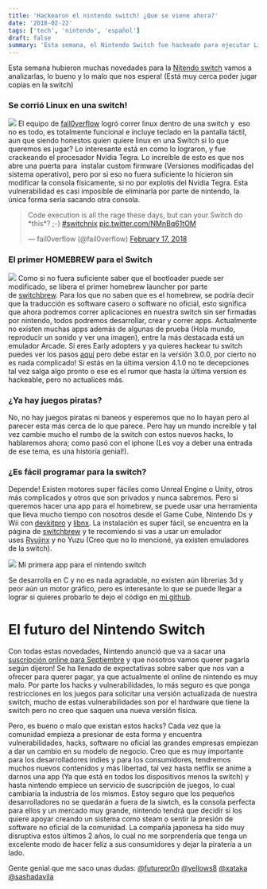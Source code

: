 ```yaml
---
title: 'Hackearon el nintendo switch! ¿Que se viene ahora?'
date: '2018-02-22'
tags: ['tech', 'nintendo', 'español']
draft: false
summary: 'Esta semana, el Nintendo Switch fue hackeado para ejecutar Linux y homebrew, abriendo la puerta a nuevas posibilidades y potenciales cambios en el mundo de los videojuegos. ¡Descubre cómo estas innovaciones podrían revolucionar la consola y qué significa para el futuro de la Switch! 🚀🎮'
---
```


Esta semana hubieron muchas novedades para la [Nitendo switch](/blog/es/tech/llego-la-nueva-consola-nintendo-switch) vamos a analizarlas, lo bueno y lo malo que nos espera! (Está muy cerca poder jugar copias en la switch)

### Se corrió Linux en una switch!

![](/static/images/content/2023/hackearon-el-nintendo-switch-que-se-viene-ahora/linux-nintendo-switch.jpeg) El equipo de [fail0verflow](https://fail0verflow.com) logró correr linux dentro de una switch y  eso no es todo, es totalmente funcional e incluye teclado en la pantalla táctil, aun que siendo honestos quien quiere linux en una Switch si lo que queremos es jugar? Lo interesante está en como lo lograron, y fue crackeando el procesador Nvidia Tegra. Lo increíble de esto es que nos abre una puerta para  instalar custom firmware (Versiones modificadas del sistema operativo), pero por si eso no fuera suficiente lo hicieron sin modificar la consola físicamente, si no por explotis del Nvidia Tegra. Esta vulnerabilidad es casi imposible de eliminarla por parte de nintendo, la única forma sería sacando otra consola.

> Code execution is all the rage these days, but can your Switch do \*this\*? ;-) [#switchnix](https://twitter.com/hashtag/switchnix?src=hash&ref_src=twsrc%5Etfw) [pic.twitter.com/NMnBq61tOM](https://t.co/NMnBq61tOM)
>
> — fail0verflow (@fail0verflow) [February 17, 2018](https://twitter.com/fail0verflow/status/964954316892119040?ref_src=twsrc%5Etfw)

### El primer HOMEBREW para el Switch

![](/static/images/content/2023/hackearon-el-nintendo-switch-que-se-viene-ahora/Ya-puedes-instalar-Homebrew-Launcher-en-la-Nintendo-Switch.jpg) Como si no fuera suficiente saber que el bootloader puede ser modificado, se libera el primer homebrew launcher por parte de [switchbrew](http://switchbrew.org/index.php?title=Main_Page). Para los que no saben que es el homebrew, se podría decir que la traducción es software casero o software no oficial, esto significa que ahora podremos correr aplicaciones en nuestra switch sin ser firmadas por nintendo, todos podremos desarrollar, crear y correr apps. Actualmente no existen muchas apps además de algunas de prueba (Hola mundo, reproducir un sonido y ver una imagen), entre la más destacada está un emulador Arcade. Si eres Early adopters y ya quieres hackear tu switch puedes ver los pasos [aquí](https://switchbrew.github.io/nx-hbl/) pero debe estar en la versión 3.0.0, por cierto no es nada complicado! Si estás en la última version 4.1.0 no te decepciones tal vez salga algo pronto o ese es el rumor que hasta la última version es hackeable, pero no actualices más.

### ¿Ya hay juegos piratas?

No, no hay juegos piratas ni baneos y esperemos que no lo hayan pero al parecer esta más cerca de lo que parece. Pero hay un mundo increíble y tal vez cambie mucho el rumbo de la switch con estos nuevos hacks, lo hablaremos ahora; como pasó con el iphone (Les voy a deber una entrada de ese tema, es una historia genial!).

### ¿Es fácil programar para la switch?

Depende! Existen motores super fáciles como Unreal Engine o Unity, otros más complicados y otros que son privados y nunca sabremos. Pero si queremos hacer una app para el homebrew, se puede usar una herramienta que lleva mucho tiempo con nosotros desde el Game Cube, Nintendo Ds y Wii con [devkitpro](https://devkitpro.org/) y [libnx](https://switchbrew.github.io/libnx/files.html). La instalación es super fácil, se encuentra en la página de [switchbrew](http://switchbrew.org/index.php?title=Setting_up_Development_Environment) y te recomiendo si vas a usar un emulador uses [Ryujinx](https://github.com/gdkchan/Ryujinx) y no Yuzu (Creo que no lo mencioné, ya existen emuladores de la switch).

![](/static/images/content/2023/hackearon-el-nintendo-switch-que-se-viene-ahora/WhatsApp-Image-2018-02-22-at-1.34.19-PM.jpeg) Mi primera app para el nintendo switch

Se desarrolla en C y no es nada agradable, no existen aún librerias 3d y peor aún un motor gráfico, pero es interesante lo que se puede llegar a lograr si quieres probarlo te dejo el código en [mi github](https://github.com/wgcv/switch-examples/blob/92f3217411b8ea61de3eaa4cc0cd392025fcf964/graphics/simplegfx/source/main.c).

# El futuro del Nintendo Switch

Con todas estas novedades, Nintendo anunció que va a sacar una [suscripción online para Septiembre](https://www.nintendo.com/switch/online-service/) y que nosotros vamos querer pagarla según dijeron! Se ha llenado de expectativas sobre saber que nos van a ofrecer para querer pagar, ya que actualmente el online de nintendo es muy malo. Por parte los hacks y vulnerabilidades, lo más seguro es que ponga restricciones en los juegos para solicitar una versión actualizada de nuestra switch, mucho de estas vulnerabilidades son por el hardware que tiene la switch pero no creo que saquen una nueva versión física.

Pero, es bueno o malo que existan estos hacks? Cada vez que la comunidad empieza a presionar de esta forma y encuentra vulnerabilidades, hacks, software no oficial las grandes empresas empiezan a dar un cambio en su modelo de negocio. Creo que es muy importante para los desarrolladores indies y para los consumidores, tendremos muchos nuevos contenidos y más libertad, tal vez hasta netflix se anime a darnos una app (Ya que está en todos los dispositivos menos la switch) y hasta nintendo empiece un servicio de suscripción de juegos, lo cual cambiaría la industria de los mismos. Estoy seguro que los pequeños desarrolladores no se quedarán a fuera de la siwtch, es la consola perfecta para ellos y un mercado muy grande, nintendo tendrá que decidir si los quiere apoyar creando un sistema como steam o sentir la presión de software no oficial de la comunidad. La compañía japonesa ha sido muy disruptiva estos últimos 2 años, lo cual no me sorprendería que tenga un excelente modo de hacer feliz a sus consumidores y dejar la piratería a un lado.

Gente genial que me saco unas dudas:
[@futurepr0n](https://twitter.com/futurepr0n)
[@yellows8](https://github.com/yellows8)
[@xataka](https://twitter.com/xataka)
[@sashadavila](https://twitter.com/sashadavila)

